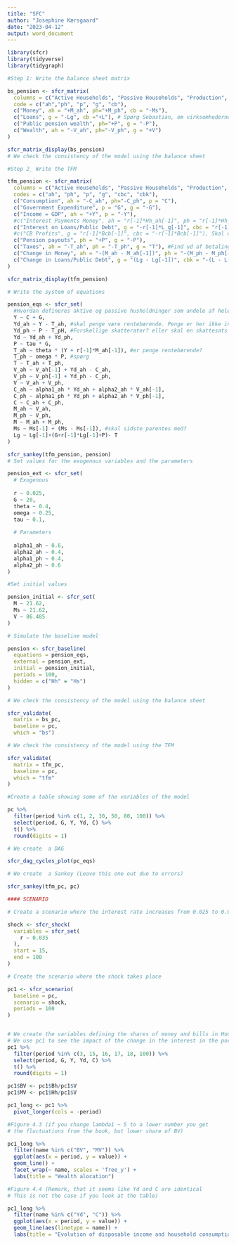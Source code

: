 ```yaml
---
title: "SFC"
author: "Josephine Kærsgaard"
date: "2023-04-12"
output: word_document
---
```

```r
library(sfcr)
library(tidyverse)
library(tidygraph)

#Step 1: Write the balance sheet matrix

bs_pension <- sfcr_matrix(
  columns = c("Active Households", "Passive Households", "Production", "Government", "Central Bank"),
  code = c("ah","ph", "p", "g", "cb"),
  c("Money", ah = "+M_ah", ph="+M_ph", cb = "-Ms"),
  c("Loans", g = "-Lg", cb ="+L"), # Spørg Sebastian, om virksomhederne også skal kunne optage lån til investeringer. I så fald: skal fixed capital med?
  c("Public pension wealth", ph="+P", g = "-P"),
  c("Wealth", ah = "-V_ah", ph="-V_ph", g = "+V")
)

sfcr_matrix_display(bs_pension)
# We check the consistency of the model using the balance sheet
```


```r
#Step 2_ Write the TFM

tfm_pension <- sfcr_matrix(
  columns = c("Active Households", "Passive Households", "Production", "Government", "Central Bank (current)", "Central Bank (capital)"),
  codes = c("ah", "ph", "p", "g", "cbc", "cbk"),
  c("Consumption", ah = "-C_ah", ph="-C_ph", p = "C"),
  c("Government Expenditure", p = "G", g = "-G"),
  c("Income = GDP", ah = "+Y", p = "-Y"),
  #c("Interest Payments Money", ah = "r[-1]*Hh_ah[-1]", ph = "r[-1]*Hh_ph[-1] ",cbc = "-r[-1]*Hs[-1]"),. Er penge rentebærende?
  c("Interest on Loans/Public Debt", g = "-r[-1]*L_g[-1]", cbc = "r[-1]*L[-1]"), #Spørg Sebastian
  #c("CB Profits", g = "r[-1]*Bcb[-1]", cbc = "-r[-1]*Bcb[-1]"), Skal centralbanken tilbagebetale profit eller skal den uddeles til husholdningerne?
  c("Pension payouts", ph = "+P", g = "-P"),
  c("Taxes", ah = "-T_ah", ph = "-T_ph", g = "T"), #Find ud af betaling af skat for passive husholdninger.
  c("Change in Money", ah = "-(M_ah - M_ah[-1])", ph = "-(M_ph - M_ph[-1])", cbk = "(Ms - Ms[-1])"),
  c("Change in Loans/Public Debt", g = "(Lg - Lg[-1])", cbk = "-(L - L[-1])")
)

sfcr_matrix_display(tfm_pension)
```


```r
# Write the system of equations

pension_eqs <- sfcr_set(
  #Hvordan defineres aktive og passive husholdninger som andele af hele befolkningen???
  Y ~ C + G,
  Yd_ah ~ Y - T_ah, #skal penge være rentebærende. Penge er her ikke inkluderet.
  Yd_ph ~ P - T_pH, #Forskellige skatterater? eller skal en skattesats ganges på?
  Yd ~ Yd_ah + Yd_ph,
  P ~ tau * G,
  T_ah ~ theta * (Y + r[-1]*M_ah[-1]), #er penge rentebærende?
  T_ph ~ omega * P, #spørg
  T ~ T_ah + T_ph,
  V_ah ~ V_ah[-1] + Yd_ah - C_ah,
  V_ph ~ V_ph[-1] + Yd_ph - C_ph,
  V ~ V_ah + V_ph, 
  C_ah ~ alpha1_ah * Yd_ah + alpha2_ah * V_ah[-1],
  C_ph ~ alpha1_ph * Yd_ph + alpha2_ah * V_ph[-1],
  C ~ C_ah + C_ph,
  M_ah ~ V_ah,
  M_ph ~ V_ph, 
  M ~ M_ah + M_ph,
  Ms ~ Ms[-1] + (Ms - Ms[-1]), #skal sidste parentes med?
  Lg ~ Lg[-1]+(G+r[-1]*Lg[-1]+P)- T
)
```


```r
sfcr_sankey(tfm_pension, pension)
# Set values for the exogenous variables and the parameters

pension_ext <- sfcr_set(
  # Exogenous
  
  r ~ 0.025,
  G ~ 20,
  theta ~ 0.4, 
  omega ~ 0.25,
  tau ~ 0.1,
  
  # Parameters
  
  alpha1_ah ~ 0.6,
  alpha2_ah ~ 0.4,
  alpha1_ph ~ 0.4,
  alpha2_ph ~ 0.6
)

#Set initial values

pension_initial <- sfcr_set(
  M ~ 21.62,
  Ms ~ 21.62,
  V ~ 86.485
)
```


```r
# Simulate the baseline model

pension <- sfcr_baseline(
  equations = pension_eqs,
  external = pension_ext,
  initial = pension_initial,
  periods = 100,
  hidden = c("Hh" = "Hs")
)
```


```r
# We check the consistency of the model using the balance sheet

sfcr_validate(
  matrix = bs_pc,
  baseline = pc,
  which = "bs")

# We check the consistency of the model using the TFM

sfcr_validate(
  matrix = tfm_pc,
  baseline = pc,
  which = "tfm"
)
```


```r
#Create a table showing some of the variables of the model

pc %>%
  filter(period %in% c(1, 2, 30, 50, 80, 100)) %>%
  select(period, G, Y, Yd, C) %>%
  t() %>%
  round(digits = 1)

# We create  a DAG

sfcr_dag_cycles_plot(pc_eqs)

# We create  a Sankey (Leave this one out due to errors)

sfcr_sankey(tfm_pc, pc)

#### SCENARIO

# Create a scenario where the interest rate increases from 0.025 to 0.035

shock <- sfcr_shock(
  variables = sfcr_set(
    r ~ 0.035  
  ),
  start = 15,
  end = 100
)

# Create the scenario where the shock takes place

pc1 <- sfcr_scenario(
  baseline = pc,
  scenario = shock,
  periods = 100
)


# We create the variables defining the shares of money and bills in Households portfolio.
# We use pc1 to see the impact of the change in the interest in the portfolio allocation.
pc1 %>%
  filter(period %in% c(3, 15, 16, 17, 18, 100)) %>%
  select(period, G, Y, Yd, C) %>%
  t() %>%
  round(digits = 1)

pc1$BV <- pc1$Bh/pc1$V
pc1$MV <- pc1$Hh/pc1$V

pc1_long <- pc1 %>%
  pivot_longer(cols = -period)

#Figure 4.3 (if you change lambda1 ~ 5 to a lower number you get 
# the fluctuations from the book, but lower share of BV)

pc1_long %>%
  filter(name %in% c("BV", "MV")) %>%
  ggplot(aes(x = period, y = value)) +
  geom_line() +
  facet_wrap(~ name, scales = 'free_y') +
  labs(title = "Wealth alocation")

#Figure 4.4 (Remark, that it seems like Yd and C are identical
# This is not the case if you look at the table)

pc1_long %>%
  filter(name %in% c("Yd", "C")) %>%
  ggplot(aes(x = period, y = value)) +
  geom_line(aes(linetype = name)) +
  labs(title = "Evolution of disposable income and household consumption")

```

